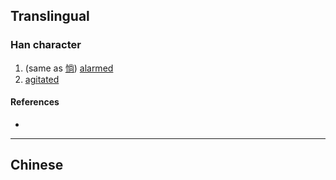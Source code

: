 {{character info}}
==Translingual==

===Han character===
{{Han char|rn=9|rad=人|as=12|sn=14|four=|canj=OFBD|ids=⿰亻棠}}

# (same as [[惝]]) [[alarmed]]
# [[agitated]]

====References====
* {{Han ref|kx=0117.220|hdz=10219.030|uh=3489|ud=13449}}

----

==Chinese==
{{zh-see|惝|v}}